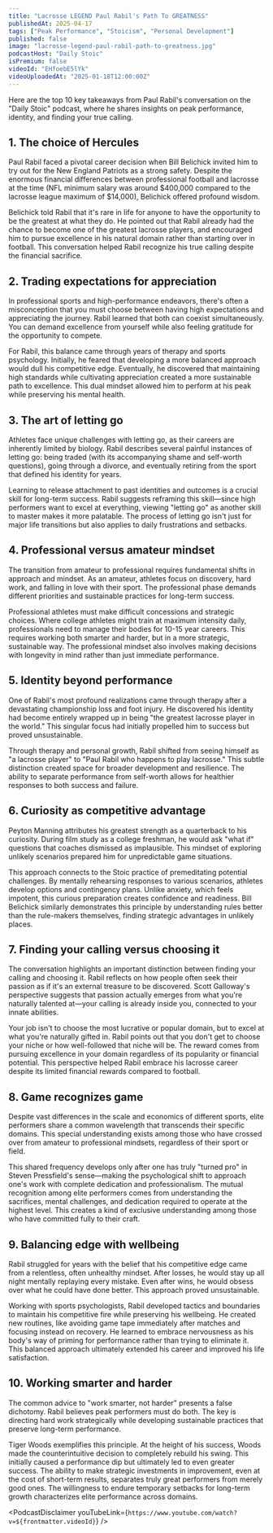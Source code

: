 ```yaml
---
title: "Lacrosse LEGEND Paul Rabil's Path To GREATNESS"
publishedAt: 2025-04-17
tags: ["Peak Performance", "Stoicism", "Personal Development"]
published: false
image: "lacrosse-legend-paul-rabil-path-to-greatness.jpg"
podcastHost: "Daily Stoic"
isPremium: false
videoId: "EHfoebE5lYk"
videoUploadedAt: "2025-01-18T12:00:00Z"
---
```



<PodcastSummaryPageLayout frontmatter={frontmatter}>
Here are the top 10 key takeaways from Paul Rabil's conversation on the "Daily Stoic" podcast, where he shares insights on peak performance, identity, and finding your true calling.

## 1. The choice of Hercules
Paul Rabil faced a pivotal career decision when Bill Belichick invited him to try out for the New England Patriots as a strong safety. Despite the enormous financial differences between professional football and lacrosse at the time (NFL minimum salary was around $400,000 compared to the lacrosse league maximum of $14,000), Belichick offered profound wisdom.

Belichick told Rabil that it's rare in life for anyone to have the opportunity to be the greatest at what they do. He pointed out that Rabil already had the chance to become one of the greatest lacrosse players, and encouraged him to pursue excellence in his natural domain rather than starting over in football. This conversation helped Rabil recognize his true calling despite the financial sacrifice.

## 2. Trading expectations for appreciation
In professional sports and high-performance endeavors, there's often a misconception that you must choose between having high expectations and appreciating the journey. Rabil learned that both can coexist simultaneously. You can demand excellence from yourself while also feeling gratitude for the opportunity to compete.

For Rabil, this balance came through years of therapy and sports psychology. Initially, he feared that developing a more balanced approach would dull his competitive edge. Eventually, he discovered that maintaining high standards while cultivating appreciation created a more sustainable path to excellence. This dual mindset allowed him to perform at his peak while preserving his mental health.

## 3. The art of letting go
Athletes face unique challenges with letting go, as their careers are inherently limited by biology. Rabil describes several painful instances of letting go: being traded (with its accompanying shame and self-worth questions), going through a divorce, and eventually retiring from the sport that defined his identity for years.

Learning to release attachment to past identities and outcomes is a crucial skill for long-term success. Rabil suggests reframing this skill—since high performers want to excel at everything, viewing "letting go" as another skill to master makes it more palatable. The process of letting go isn't just for major life transitions but also applies to daily frustrations and setbacks.

## 4. Professional versus amateur mindset

The transition from amateur to professional requires fundamental shifts in approach and mindset. As an amateur, athletes focus on discovery, hard work, and falling in love with their sport. The professional phase demands different priorities and sustainable practices for long-term success.

Professional athletes must make difficult concessions and strategic choices. Where college athletes might train at maximum intensity daily, professionals need to manage their bodies for 10-15 year careers. This requires working both smarter and harder, but in a more strategic, sustainable way. The professional mindset also involves making decisions with longevity in mind rather than just immediate performance.

## 5. Identity beyond performance
One of Rabil's most profound realizations came through therapy after a devastating championship loss and foot injury. He discovered his identity had become entirely wrapped up in being "the greatest lacrosse player in the world." This singular focus had initially propelled him to success but proved unsustainable.

Through therapy and personal growth, Rabil shifted from seeing himself as "a lacrosse player" to "Paul Rabil who happens to play lacrosse." This subtle distinction created space for broader development and resilience. The ability to separate performance from self-worth allows for healthier responses to both success and failure.

## 6. Curiosity as competitive advantage
Peyton Manning attributes his greatest strength as a quarterback to his curiosity. During film study as a college freshman, he would ask "what if" questions that coaches dismissed as implausible. This mindset of exploring unlikely scenarios prepared him for unpredictable game situations.

This approach connects to the Stoic practice of premeditating potential challenges. By mentally rehearsing responses to various scenarios, athletes develop options and contingency plans. Unlike anxiety, which feels impotent, this curious preparation creates confidence and readiness. Bill Belichick similarly demonstrates this principle by understanding rules better than the rule-makers themselves, finding strategic advantages in unlikely places.

## 7. Finding your calling versus choosing it
The conversation highlights an important distinction between finding your calling and choosing it. Rabil reflects on how people often seek their passion as if it's an external treasure to be discovered. Scott Galloway's perspective suggests that passion actually emerges from what you're naturally talented at—your calling is already inside you, connected to your innate abilities.

Your job isn't to choose the most lucrative or popular domain, but to excel at what you're naturally gifted in. Rabil points out that you don't get to choose your niche or how well-followed that niche will be. The reward comes from pursuing excellence in your domain regardless of its popularity or financial potential. This perspective helped Rabil embrace his lacrosse career despite its limited financial rewards compared to football.

## 8. Game recognizes game
Despite vast differences in the scale and economics of different sports, elite performers share a common wavelength that transcends their specific domains. This special understanding exists among those who have crossed over from amateur to professional mindsets, regardless of their sport or field.

This shared frequency develops only after one has truly "turned pro" in Steven Pressfield's sense—making the psychological shift to approach one's work with complete dedication and professionalism. The mutual recognition among elite performers comes from understanding the sacrifices, mental challenges, and dedication required to operate at the highest level. This creates a kind of exclusive understanding among those who have committed fully to their craft.

## 9. Balancing edge with wellbeing
Rabil struggled for years with the belief that his competitive edge came from a relentless, often unhealthy mindset. After losses, he would stay up all night mentally replaying every mistake. Even after wins, he would obsess over what he could have done better. This approach proved unsustainable.

Working with sports psychologists, Rabil developed tactics and boundaries to maintain his competitive fire while preserving his wellbeing. He created new routines, like avoiding game tape immediately after matches and focusing instead on recovery. He learned to embrace nervousness as his body's way of priming for performance rather than trying to eliminate it. This balanced approach ultimately extended his career and improved his life satisfaction.

## 10. Working smarter and harder
The common advice to "work smarter, not harder" presents a false dichotomy. Rabil believes peak performers must do both. The key is directing hard work strategically while developing sustainable practices that preserve long-term performance.

Tiger Woods exemplifies this principle. At the height of his success, Woods made the counterintuitive decision to completely rebuild his swing. This initially caused a performance dip but ultimately led to even greater success. The ability to make strategic investments in improvement, even at the cost of short-term results, separates truly great performers from merely good ones. The willingness to endure temporary setbacks for long-term growth characterizes elite performance across domains.

<PodcastDisclaimer youTubeLink={`https://www.youtube.com/watch?v=${frontmatter.videoId}`} />

</PodcastSummaryPageLayout>
